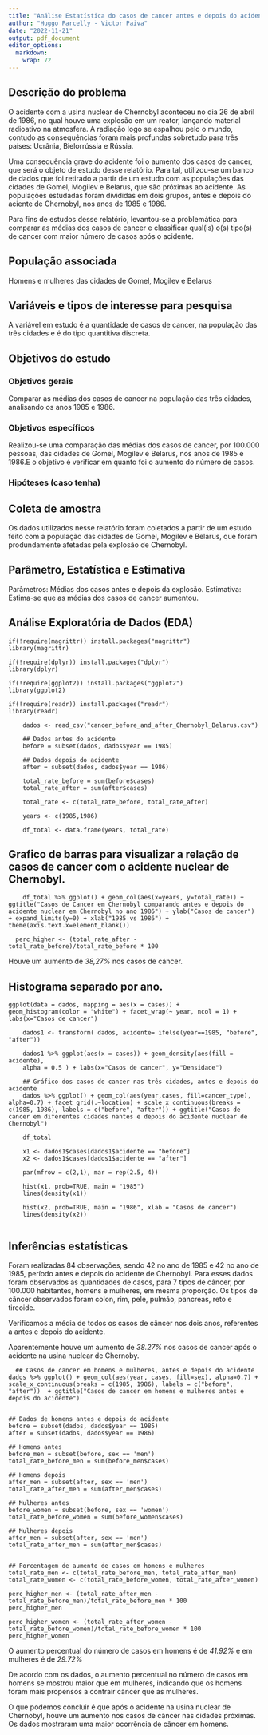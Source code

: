 ```yaml
---
title: "Análise Estatística do casos de cancer antes e depois do acidente de Chernobyl"
author: "Huggo Parcelly - Victor Paiva"
date: "2022-11-21"
output: pdf_document
editor_options: 
  markdown: 
    wrap: 72
---
```


## Descrição do problema

O acidente com a usina nuclear de Chernobyl aconteceu no dia 26 de abril
de 1986, no qual houve uma explosão em um reator, lançando material
radioativo na atmosfera. A radiação logo se espalhou pelo o mundo,
contudo as consequências foram mais profundas sobretudo para três
países: Ucrânia, Bielorrússia e Rússia.

Uma consequência grave do acidente foi o aumento dos casos de cancer,
que será o objeto de estudo desse relatório. Para tal, utilizou-se um
banco de dados que foi retirado a partir de um estudo com as populações
das cidades de Gomel, Mogilev e Belarus, que são próximas ao acidente.
As populações estudadas foram divididas em dois grupos, antes e depois
do aciente de Chernobyl, nos anos de 1985 e 1986.

Para fins de estudos desse relatório, levantou-se a problemática para
comparar as médias dos casos de cancer e classificar qual(is) o(s)
tipo(s) de cancer com maior número de casos após o acidente.

## População associada

Homens e mulheres das cidades de Gomel, Mogilev e Belarus

## Variáveis e tipos de interesse para pesquisa

A variável em estudo é a quantidade de casos de cancer, na população das
três cidades e é do tipo quantitiva discreta.

## Objetivos do estudo

### Objetivos gerais

Comparar as médias dos casos de cancer na população das três cidades,
analisando os anos 1985 e 1986.

### Objetivos específicos

Realizou-se uma comparação das médias dos casos de cancer, por 100.000
pessoas, das cidades de Gomel, Mogilev e Belarus, nos anos de 1985 e
1986.E o objetivo é verificar em quanto foi o aumento do número de
casos.

### Hipóteses (caso tenha)

## Coleta de amostra

Os dados utilizados nesse relatório foram coletados a partir de um
estudo feito com a população das cidades de Gomel, Mogilev e Belarus,
que foram produndamente afetadas pela explosão de Chernobyl.

## Parâmetro, Estatística e Estimativa

Parâmetros: Médias dos casos antes e depois da explosão. Estimativa:
Estima-se que as médias dos casos de cancer aumentou.

## Análise Exploratória de Dados (EDA)

    if(!require(magrittr)) install.packages("magrittr") 
    library(magrittr) 

    if(!require(dplyr)) install.packages("dplyr") 
    library(dplyr) 

    if(!require(ggplot2)) install.packages("ggplot2") 
    library(ggplot2) 

    if(!require(readr)) install.packages("readr") 
    library(readr)

        dados <- read_csv("cancer_before_and_after_Chernobyl_Belarus.csv")
        
        ## Dados antes do acidente
        before = subset(dados, dados$year == 1985)
        
        ## Dados depois do acidente
        after = subset(dados, dados$year == 1986)

        total_rate_before = sum(before$cases) 
        total_rate_after = sum(after$cases)

        total_rate <- c(total_rate_before, total_rate_after) 

        years <- c(1985,1986)

        df_total <- data.frame(years, total_rate)

## Grafico de barras para visualizar a relação de casos de cancer com o acidente nuclear de Chernobyl.

        df_total %>% ggplot() + geom_col(aes(x=years, y=total_rate)) + ggtitle("Casos de Cancer em Chernobyl comparando antes e depois do acidente nuclear em Chernobyl no ano 1986") + ylab("Casos de cancer") + expand_limits(y=0) + xlab("1985 vs 1986") + theme(axis.text.x=element_blank())
        
      perc_higher <- (total_rate_after - total_rate_before)/total_rate_before * 100

Houve um aumento de *38,27%* nos casos de câncer.

## Histograma separado por ano.

    ggplot(data = dados, mapping = aes(x = cases)) +
    geom_histogram(color = "white") + facet_wrap(~ year, ncol = 1) +
    labs(x="Casos de cancer")

        dados1 <- transform( dados, acidente= ifelse(year==1985, "before", "after"))

        dados1 %>% ggplot(aes(x = cases)) + geom_density(aes(fill = acidente),
        alpha = 0.5 ) + labs(x="Casos de cancer", y="Densidade")
        
        ## Gráfico dos casos de cancer nas três cidades, antes e depois do acidente
        dados %>% ggplot() + geom_col(aes(year,cases, fill=cancer_type), alpha=0.7) + facet_grid(.~location) + scale_x_continuous(breaks = c(1985, 1986), labels = c("before", "after")) + ggtitle("Casos de cancer em diferentes cidades nantes e depois do acidente nuclear de Chernobyl")

        df_total

        x1 <- dados1$cases[dados1$acidente == "before"]
        x2 <- dados1$cases[dados1$acidente == "after"]

        par(mfrow = c(2,1), mar = rep(2.5, 4))

        hist(x1, prob=TRUE, main = "1985") 
        lines(density(x1))

        hist(x2, prob=TRUE, main = "1986", xlab = "Casos de cancer")
        lines(density(x2))
        

## Inferências estatísticas

Foram realizadas 84 observações, sendo 42 no ano de 1985 e 42 no ano de
1985, período antes e depois do acidente de Chernobyl. Para esses dados
foram observados as quantidades de casos, para 7 tipos de câncer, por
100.000 habitantes, homens e mulheres, em mesma proporção. Os tipos de
câncer observados foram colon, rim, pele, pulmão, pancreas, reto e
tireoide.

Verificamos a média de todos os casos de câncer nos dois anos, referentes a antes e depois do acidente.

Aparentemente houve um aumento de *38.27%* nos casos de cancer após o
acidente na usina nuclear de Chernoby.

```
  ## Casos de cancer em homens e mulheres, antes e depois do acidente
dados %>% ggplot() + geom_col(aes(year, cases, fill=sex), alpha=0.7) + scale_x_continuous(breaks = c(1985, 1986), labels = c("before", "after"))  + ggtitle("Casos de cancer em homens e mulheres antes e depois do acidente")


## Dados de homens antes e depois do acidente
before = subset(dados, dados$year == 1985)
after = subset(dados, dados$year == 1986)

## Homens antes
before_men = subset(before, sex == 'men')
total_rate_before_men = sum(before_men$cases)

## Homens depois
after_men = subset(after, sex == 'men')
total_rate_after_men = sum(after_men$cases)

## Mulheres antes
before_women = subset(before, sex == 'women')
total_rate_before_women = sum(before_women$cases)

## Mulheres depois
after_men = subset(after, sex == 'men')
total_rate_after_men = sum(after_men$cases)


## Porcentagem de aumento de casos em homens e mulheres
total_rate_men <- c(total_rate_before_men, total_rate_after_men)
total_rate_women <- c(total_rate_before_women, total_rate_after_women)

perc_higher_men <- (total_rate_after_men - total_rate_before_men)/total_rate_before_men * 100
perc_higher_men

perc_higher_women <- (total_rate_after_women - total_rate_before_women)/total_rate_before_women * 100
perc_higher_women

```

O aumento percentual do número de casos em homens é de *41.92%* e em mulheres é de *29.72%*

De acordo com os dados, o aumento percentual no número de casos em homens se mostrou maior que em mulheres, indicando que os homens foram mais propensos a contrair câncer que as mulheres.

O que podemos concluir é que após o acidente na usina nuclear de Chernobyl, houve um aumento nos casos de câncer nas cidades próximas. Os dados mostraram uma maior ocorrência de câncer em homens.